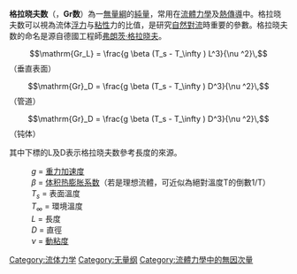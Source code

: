 {{Unreferenced|time=2022-02-08T09:58:58+00:00}}
'''格拉晓夫数'''（{{lang|en|'''Grashof number'''}}，'''Gr数'''）為一[[無量綱|無量綱]]的[[純量|純量]]，常用在[[流體力學|流體力學]]及[[熱傳導|熱傳導]]中。格拉晓夫数可以視為流体[[浮力|浮力]]与[[粘性|粘性]]力的比值，是研究[[自然對流|自然對流]]時重要的參數。格拉晓夫数的命名是源自德國工程師[[弗朗茨·格拉晓夫|弗朗茨·格拉晓夫]]。

:<math> \mathrm{Gr_L} = \frac{g \beta (T_s - T_\infty ) L^3}{\nu ^2}\, </math>（垂直表面）
:<math> \mathrm{Gr}_D = \frac{g \beta (T_s - T_\infty ) D^3}{\nu ^2}\, </math>（管道）
:<math> \mathrm{Gr}_D = \frac{g \beta (T_s - T_\infty ) D^3}{\nu ^2}\, </math>（钝体）

其中下標的L及D表示格拉晓夫数參考長度的來源。

: ''g'' = [[重力加速度|重力加速度]]
: ''β'' = [[热膨胀系数|体积热膨胀系数]]（若是理想流體，可近似為絕對溫度T的倒數1/T）
: ''T''<sub>''s''</sub> = 表面溫度
: ''T''<sub>''∞''</sub> = 環境溫度
: ''L'' = 長度
: ''D'' = 直徑
: ''ν'' = [[粘度|動粘度]]

{{NonDimFluMech}}

[[Category:流体力学|Category:流体力学]]
[[Category:无量纲|Category:无量纲]]
[[Category:流體力學中的無因次量|Category:流體力學中的無因次量]]